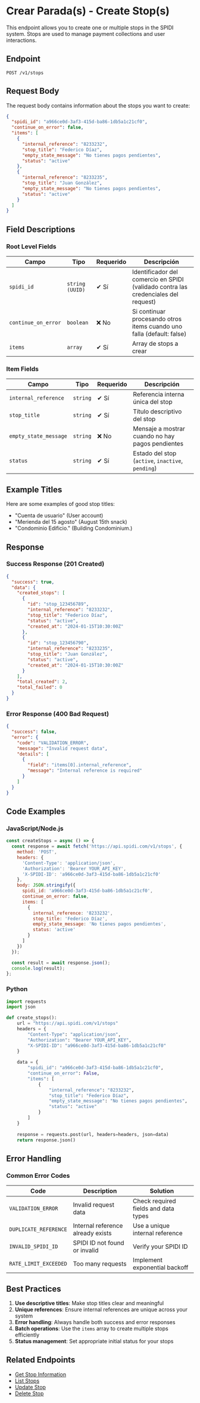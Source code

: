 
<Meta title="API/Parada/Crear Parada" />

# Crear Parada(s) - Create Stop(s)

This endpoint allows you to create one or multiple stops in the SPIDI system. Stops are used to manage payment collections and user interactions.

## Endpoint

```
POST /v1/stops
```

## Request Body

The request body contains information about the stops you want to create:

```json
{
  "spidi_id": "a966ce0d-3af3-415d-ba86-1db5a1c21cf0",
  "continue_on_error": false,
  "items": [
    {
      "internal_reference": "8233232",
      "stop_title": "Federico Díaz",
      "empty_state_message": "No tienes pagos pendientes",
      "status": "active"
    },
    {
      "internal_reference": "8233235",
      "stop_title": "Juan González",
      "empty_state_message": "No tienes pagos pendientes",
      "status": "active"
    }
  ]
}
```

## Field Descriptions

### Root Level Fields

| Campo | Tipo | Requerido | Descripción |
|-------|------|-----------|-------------|
| `spidi_id` | `string (UUID)` | ✔ Sí | Identificador del comercio en SPIDI (validado contra las credenciales del request) |
| `continue_on_error` | `boolean` | ❌ No | Si continuar procesando otros items cuando uno falla (default: false) |
| `items` | `array` | ✔ Sí | Array de stops a crear |

### Item Fields

| Campo | Tipo | Requerido | Descripción |
|-------|------|-----------|-------------|
| `internal_reference` | `string` | ✔ Sí | Referencia interna única del stop |
| `stop_title` | `string` | ✔ Sí | Título descriptivo del stop |
| `empty_state_message` | `string` | ❌ No | Mensaje a mostrar cuando no hay pagos pendientes |
| `status` | `string` | ✔ Sí | Estado del stop (`active`, `inactive`, `pending`) |

## Example Titles

Here are some examples of good stop titles:

- "Cuenta de usuario" (User account)
- "Merienda del 15 agosto" (August 15th snack)
- "Condominio Edificio." (Building Condominium.)

## Response

### Success Response (201 Created)

```json
{
  "success": true,
  "data": {
    "created_stops": [
      {
        "id": "stop_123456789",
        "internal_reference": "8233232",
        "stop_title": "Federico Díaz",
        "status": "active",
        "created_at": "2024-01-15T10:30:00Z"
      },
      {
        "id": "stop_123456790",
        "internal_reference": "8233235",
        "stop_title": "Juan González",
        "status": "active",
        "created_at": "2024-01-15T10:30:00Z"
      }
    ],
    "total_created": 2,
    "total_failed": 0
  }
}
```

### Error Response (400 Bad Request)

```json
{
  "success": false,
  "error": {
    "code": "VALIDATION_ERROR",
    "message": "Invalid request data",
    "details": [
      {
        "field": "items[0].internal_reference",
        "message": "Internal reference is required"
      }
    ]
  }
}
```

## Code Examples

### JavaScript/Node.js

```javascript
const createStops = async () => {
  const response = await fetch('https://api.spidi.com/v1/stops', {
    method: 'POST',
    headers: {
      'Content-Type': 'application/json',
      'Authorization': 'Bearer YOUR_API_KEY',
      'X-SPIDI-ID': 'a966ce0d-3af3-415d-ba86-1db5a1c21cf0'
    },
    body: JSON.stringify({
      spidi_id: 'a966ce0d-3af3-415d-ba86-1db5a1c21cf0',
      continue_on_error: false,
      items: [
        {
          internal_reference: '8233232',
          stop_title: 'Federico Díaz',
          empty_state_message: 'No tienes pagos pendientes',
          status: 'active'
        }
      ]
    })
  });

  const result = await response.json();
  console.log(result);
};
```

### Python

```python
import requests
import json

def create_stops():
    url = "https://api.spidi.com/v1/stops"
    headers = {
        "Content-Type": "application/json",
        "Authorization": "Bearer YOUR_API_KEY",
        "X-SPIDI-ID": "a966ce0d-3af3-415d-ba86-1db5a1c21cf0"
    }
    
    data = {
        "spidi_id": "a966ce0d-3af3-415d-ba86-1db5a1c21cf0",
        "continue_on_error": False,
        "items": [
            {
                "internal_reference": "8233232",
                "stop_title": "Federico Díaz",
                "empty_state_message": "No tienes pagos pendientes",
                "status": "active"
            }
        ]
    }
    
    response = requests.post(url, headers=headers, json=data)
    return response.json()
```

## Error Handling

### Common Error Codes

| Code | Description | Solution |
|------|-------------|----------|
| `VALIDATION_ERROR` | Invalid request data | Check required fields and data types |
| `DUPLICATE_REFERENCE` | Internal reference already exists | Use a unique internal reference |
| `INVALID_SPIDI_ID` | SPIDI ID not found or invalid | Verify your SPIDI ID |
| `RATE_LIMIT_EXCEEDED` | Too many requests | Implement exponential backoff |

## Best Practices

1. **Use descriptive titles**: Make stop titles clear and meaningful
2. **Unique references**: Ensure internal references are unique across your system
3. **Error handling**: Always handle both success and error responses
4. **Batch operations**: Use the `items` array to create multiple stops efficiently
5. **Status management**: Set appropriate initial status for your stops

## Related Endpoints

- [Get Stop Information](./InfoStop)
- [List Stops](./ListStops)
- [Update Stop](./UpdateStop)
- [Delete Stop](./DeleteStop)
